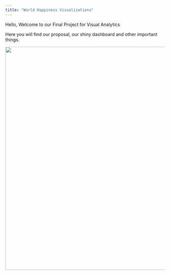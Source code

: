 ```yaml
---
title: "World Happiness Visualizations"
---
```


Hello, Welcome to our Final Project for Visual Analytics

Here you will find our proposal, our shiny dashboard and other important things.

![](images/Smiles-1.png){width="703"}

